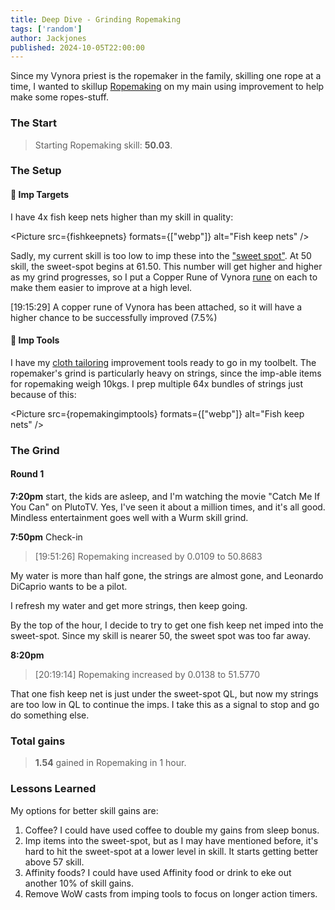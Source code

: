 ```yaml
---
title: Deep Dive - Grinding Ropemaking
tags: ['random']
author: Jackjones
published: 2024-10-05T22:00:00
---
```


Since my Vynora priest is the ropemaker in the family, skilling one rope at a time, I wanted to skillup [Ropemaking](https://www.wurmpedia.com/index.php/Ropemaking) on my main using improvement to help make some ropes-stuff.

### The Start

> Starting Ropemaking skill: **50.03**.

### The Setup

#### 🎯 Imp Targets

I have 4x fish keep nets higher than my skill in quality:

<Picture src={fishkeepnets} formats={["webp"]} alt="Fish keep nets" />

Sadly, my current skill is too low to imp these into the ["sweet spot"](/skills/sweet-spot). At 50 skill, the sweet-spot begins at 61.50. This number will get higher and higher as my grind progresses, so I put a Copper Rune of Vynora [rune](/skills/runes#copper-rune-of-vynora) on each to make them easier to improve at a high level.

[19:15:29] A copper rune of Vynora has been attached, so it will have a higher chance to be successfully improved (7.5%)

#### 🧵 Imp Tools

I have my [cloth tailoring](https://www.wurmpedia.com/index.php/Cloth_tailoring) improvement tools ready to go in my toolbelt. The ropemaker's grind is particularly heavy on strings, since the imp-able items for ropemaking weigh 10kgs. I prep multiple 64x bundles of strings just because of this:

<Picture src={ropemakingimptools} formats={["webp"]} alt="Fish keep nets" />

### The Grind

#### Round 1

**7:20pm** start, the kids are asleep, and I'm watching the movie "Catch Me If You Can" on PlutoTV. Yes, I've seen it about a million times, and it's all good. Mindless entertainment goes well with a Wurm skill grind.

**7:50pm** Check-in

> [19:51:26] Ropemaking increased by 0.0109 to 50.8683

My water is more than half gone, the strings are almost gone, and Leonardo DiCaprio wants to be a pilot.

I refresh my water and get more strings, then keep going.

By the top of the hour, I decide to try to get one fish keep net imped into the sweet-spot. Since my skill is nearer 50, the sweet spot was too far away.

**8:20pm**

> [20:19:14] Ropemaking increased by 0.0138 to 51.5770

That one fish keep net is just under the sweet-spot QL, but now my strings are too low in QL to continue the imps. I take this as a signal to stop and go do something else.

### Total gains

> **1.54** gained in Ropemaking in 1 hour.

### Lessons Learned

My options for better skill gains are:

1) Coffee? I could have used coffee to double my gains from sleep bonus.
2) Imp items into the sweet-spot, but as I may have mentioned before, it's hard to hit the sweet-spot at a lower level in skill. It starts getting better above 57 skill.
3) Affinity foods? I could have used Affinity food or drink to eke out another 10% of skill gains.
4) Remove WoW casts from imping tools to focus on longer action timers.
